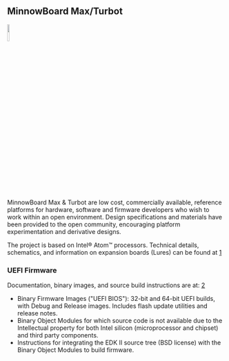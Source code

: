 == MinnowBoard Max/Turbot ==

<img src="http://firmware.intel.com/sites/default/files/minnowboard50.png" width="10%" height="10%" >

MinnowBoard Max & Turbot are low cost, commercially available, reference platforms for hardware, software and firmware developers who wish to work within an open environment. Design specifications and materials have been provided to the open community, encouraging platform experimentation and derivative designs.

The project is based on Intel® Atom™ processors. Technical details, schematics, and information on expansion boards (Lures) can be found at [http://minnowboard.org]

=== UEFI Firmware===

Documentation, binary images, and source build instructions are at: [http://firmware.intel.com/projects/minnowboard-max]

* Binary Firmware Images ("UEFI BIOS"): 32-bit and 64-bit UEFI builds, with Debug and Release images. Includes flash update utilities and release notes.
* Binary Object Modules for which source code is not available due to the Intellectual property for both Intel silicon (microprocessor and chipset) and third party components.
* Instructions for integrating the EDK II source tree (BSD license) with the Binary Object Modules to build firmware.
